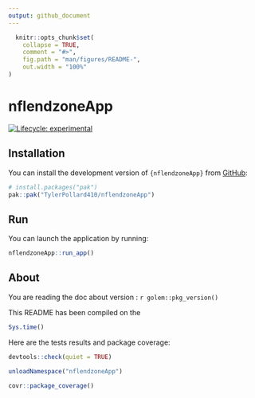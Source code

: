 ```yaml
---
output: github_document
---
```


<!-- README.md is generated from README.Rmd. Please edit that file -->

```r
  knitr::opts_chunk$set(
    collapse = TRUE,
    comment = "#>",
    fig.path = "man/figures/README-",
    out.width = "100%"
)
```

# nflendzoneApp

<!-- badges: start -->
[![Lifecycle: experimental](https://img.shields.io/badge/lifecycle-experimental-orange.svg)](https://lifecycle.r-lib.org/articles/stages.html#experimental)
<!-- [![Codecov test coverage](https://codecov.io/gh/TylerPollard410/nflendzoneApp/graph/badge.svg)](https://app.codecov.io/gh/TylerPollard410/nflendzoneApp?branch=main) -->
<!-- [![R-CMD-check](https://github.com/TylerPollard410/nflendzoneApp/actions/workflows/R-CMD-check.yaml/badge.svg)](https://github.com/TylerPollard410/nflendzoneApp/actions/workflows/R-CMD-check.yaml) -->
<!-- badges: end -->

## Installation

You can install the development version of `{nflendzoneApp}` from [GitHub](https://github.com/TylerPollard410/nflendzoneApp):

```r
# install.packages("pak")
pak::pak("TylerPollard410/nflendzoneApp")
```

## Run

You can launch the application by running:

```r
nflendzoneApp::run_app()
```

## About

You are reading the doc about version : `r golem::pkg_version()`

This README has been compiled on the

```r
Sys.time()
```

Here are the tests results and package coverage:

```r
devtools::check(quiet = TRUE)
```

```r
unloadNamespace("nflendzoneApp")
```

```r
covr::package_coverage()
```
